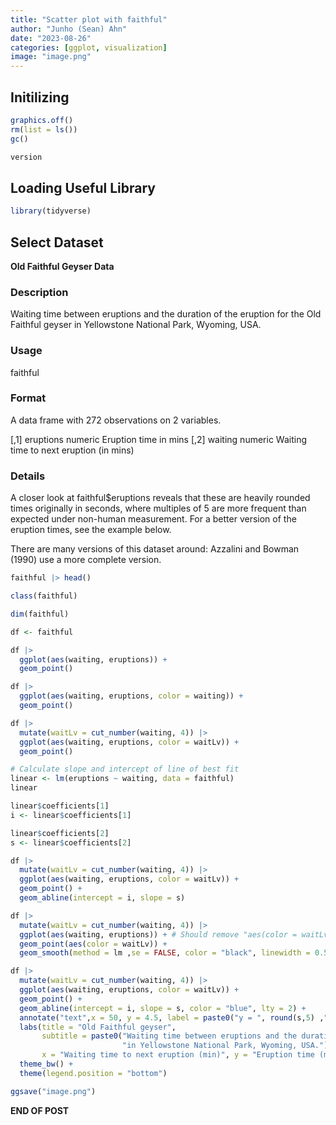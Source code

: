 ```yaml
---
title: "Scatter plot with faithful"
author: "Junho (Sean) Ahn"
date: "2023-08-26"
categories: [ggplot, visualization]
image: "image.png"
---
```


## Initilizing

```r
graphics.off()
rm(list = ls())
gc()

```

```r
version
```

## Loading Useful Library

```r
library(tidyverse)

```

## Select Dataset

**Old Faithful Geyser Data**

### Description

Waiting time between eruptions and the duration of the eruption for the Old Faithful geyser in Yellowstone National Park, Wyoming, USA.

### Usage

faithful

### Format

A data frame with 272 observations on 2 variables.

[,1]	eruptions	numeric	Eruption time in mins
[,2]	waiting	numeric	Waiting time to next eruption (in mins)

### Details

A closer look at faithful$eruptions reveals that these are heavily rounded times originally in seconds, where multiples of 5 are more frequent than expected under non-human measurement. For a better version of the eruption times, see the example below.

There are many versions of this dataset around: Azzalini and Bowman (1990) use a more complete version.


```r
faithful |> head()

```

```r
class(faithful)

```

```r
dim(faithful)

```


```r
df <- faithful

```

```r
df |> 
  ggplot(aes(waiting, eruptions)) +
  geom_point()
```

```r
df |> 
  ggplot(aes(waiting, eruptions, color = waiting)) +
  geom_point()

```

```r
df |> 
  mutate(waitLv = cut_number(waiting, 4)) |> 
  ggplot(aes(waiting, eruptions, color = waitLv)) +
  geom_point()

```



```r
# Calculate slope and intercept of line of best fit
linear <- lm(eruptions ~ waiting, data = faithful)
linear
```

```r
linear$coefficients[1]
i <- linear$coefficients[1]

```

```r
linear$coefficients[2]
s <- linear$coefficients[2]

```


```r
df |> 
  mutate(waitLv = cut_number(waiting, 4)) |> 
  ggplot(aes(waiting, eruptions, color = waitLv)) +
  geom_point() +
  geom_abline(intercept = i, slope = s)

```

```r
df |> 
  mutate(waitLv = cut_number(waiting, 4)) |> 
  ggplot(aes(waiting, eruptions)) + # Should remove "aes(color = waitLv)" in ggplot()
  geom_point(aes(color = waitLv)) +
  geom_smooth(method = lm ,se = FALSE, color = "black", linewidth = 0.5) # BUT!! to extract equation you should using "lm()"

```



```r
df |> 
  mutate(waitLv = cut_number(waiting, 4)) |> 
  ggplot(aes(waiting, eruptions, color = waitLv)) +
  geom_point() +
  geom_abline(intercept = i, slope = s, color = "blue", lty = 2) +
  annotate("text",x = 50, y = 4.5, label = paste0("y = ", round(s,5) ,"x +",round(i,5))) +
  labs(title = "Old Faithful geyser",
       subtitle = paste0("Waiting time between eruptions and the duration of the eruption for the Old Faithful geyser","\n",
                         "in Yellowstone National Park, Wyoming, USA."),
       x = "Waiting time to next eruption (min)", y = "Eruption time (min)", color = "Lv. of Wating Time") +
  theme_bw() +
  theme(legend.position = "bottom")

```


```r
ggsave("image.png")
```

<div class="right">
__END OF POST__
</div>